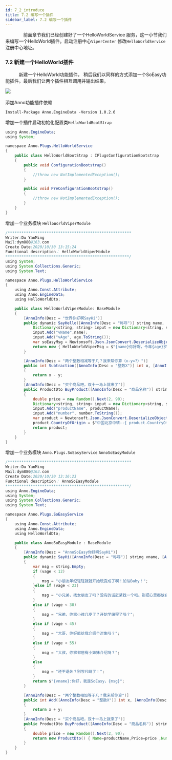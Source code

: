 ```yaml
---
id: 7_2_introduce
title: 7.2 编写一个插件
sidebar_label: 7.2 编写一个插件
---
```


　　　　前面章节我们已经创建好了一个HelloWorldService 服务，这一小节我们来编写一个HelloWorld插件。启动注册中心`ViperCenter`
修改`HelloWorldService` 注册中心地址。

### 7.2 新建一个HelloWorld插件
　　　新建一个HelloWorld功能插件， 稍后我们以同样的方式添加一个SoEasy功能插件。最后我们让两个插件相互调用并输出结果。

<div style={{width:"100%",textAlign:"center"}}>
    <img src={useBaseUrl("img/helloworldPlug01.jpg")} />
</div>
<br/>
添加Anno功能插件依赖

```shell
Install-Package Anno.EngineData -Version 1.0.2.6
```
增加一个插件启动初始化配置类`HelloWorldBootStrap`

```java
using Anno.EngineData;
using System;

namespace Anno.Plugs.HelloWorldService
{
    public class HelloWorldBootStrap : IPlugsConfigurationBootstrap
    {
        public void ConfigurationBootstrap()
        {
            //throw new NotImplementedException();
        }

        public void PreConfigurationBootstrap()
        {
            //throw new NotImplementedException();
        }
    }
}
```

增加一个业务模块 `HelloWorldViperModule`

```java
/****************************************************** 
Writer:Du YanMing
Mail:dym880@163.com
Create Date:2020/10/30 13:15:24 
Functional description： HelloWorldViperModule
******************************************************/
using System;
using System.Collections.Generic;
using System.Text;

namespace Anno.Plugs.HelloWorldService
{
    using Anno.Const.Attribute;
    using Anno.EngineData;
    using HelloWorldDto;

    public class HelloWorldViperModule: BaseModule
    {
        [AnnoInfo(Desc = "世界你好啊SayHi")]
        public dynamic SayHello([AnnoInfo(Desc = "称呼")] string name, [AnnoInfo(Desc = "年龄")] int age) {
            Dictionary<string, string> input = new Dictionary<string, string>();
            input.Add("vName",name);
            input.Add("vAge", age.ToString());
            var soEasyMsg = Newtonsoft.Json.JsonConvert.DeserializeObject<ActionResult<string>>(this.InvokeProcessor("Anno.Plugs.SoEasy", "AnnoSoEasy", "SayHi", input)).OutputData;
            return new { HelloWorldViperMsg = $"{name}你好啊，今年{age}岁了", SoEasyMsg= soEasyMsg };
        }

        [AnnoInfo(Desc = "两个整数相减等于几？我来帮你算（x-y=?）")]
        public int Subtraction([AnnoInfo(Desc = "整数X")] int x, [AnnoInfo(Desc = "整数Y")] int y)
        {
            return x - y;
        }
        [AnnoInfo(Desc = "买个商品吧，双十一马上就来了")]
        public ProductDto BuyProduct([AnnoInfo(Desc = "商品名称")] string productName, [AnnoInfo(Desc = "商品数量")] int number)
        {
            double price = new Random().Next(2, 90);
            Dictionary<string, string> input = new Dictionary<string, string>();
            input.Add("productName", productName);
            input.Add("number", number.ToString());
            var product = Newtonsoft.Json.JsonConvert.DeserializeObject<ActionResult<ProductDto>>(this.InvokeProcessor("Anno.Plugs.SoEasy", "AnnoSoEasy", "BuyProduct", input)).OutputData;
            product.CountryOfOrigin = $"中国北京中转--{ product.CountryOfOrigin}";
            return product;
        }
    }
}

```

增加一个业务模块 `Anno.Plugs.SoEasyService` `AnnoSoEasyModule`

```java
/****************************************************** 
Writer:Du YanMing
Mail:dym880@163.com
Create Date:2020/10/30 13:16:23 
Functional description： AnnoSoEasyModule
******************************************************/
using Anno.EngineData;
using System;
using System.Collections.Generic;
using System.Text;

namespace Anno.Plugs.SoEasyService
{
    using Anno.Const.Attribute;
    using Anno.EngineData;
    using HelloWorldDto;

    public class AnnoSoEasyModule : BaseModule
    {
        [AnnoInfo(Desc = "AnnoSoEasy你好啊SayHi")]
        public dynamic SayHi([AnnoInfo(Desc = "称呼")] string vname, [AnnoInfo(Desc = "年龄")] int vage)
        {
            var msg = string.Empty;
            if (vage < 12)
            {
                msg = "小朋友年纪轻轻就就开始玩变成了啊！加油Baby！";
            }else if (vage < 23)
            {
                msg = "小兄弟，找女朋友了吗？没有的话赶紧找一个吧。别把心思都放在写代码上！";
            }
            else if (vage < 30)
            {
                msg = "兄弟，你家小孩几岁了？开始学编程了吗？";
            }
            else if (vage < 45)
            {
                msg = "大哥，你好能给我介绍个对象吗？";
            }
            else if (vage < 55)
            {
                msg = "大叔，你家邻居有小妹妹介绍吗？";
            }
            else
            {
                msg = "还不退休？别写代码了！";
            }
            return $"{vname}:你好，我是SoEasy，{msg}";
        }

        [AnnoInfo(Desc = "两个整数相加等于几？我来帮你算")]
        public int Add([AnnoInfo(Desc = "整数X")] int x, [AnnoInfo(Desc = "整数Y")] int y)
        {
            return x + y;
        }
        [AnnoInfo(Desc = "买个商品吧，双十一马上就来了")]
        public ProductDto BuyProduct([AnnoInfo(Desc = "商品名称")] string productName, [AnnoInfo(Desc = "商品数量")] int number)
        {
            double price = new Random().Next(2, 90);
            return new ProductDto() { Name=productName,Price=price ,Number=number, CountryOfOrigin="中国台湾"};
        }
    }
}

```
